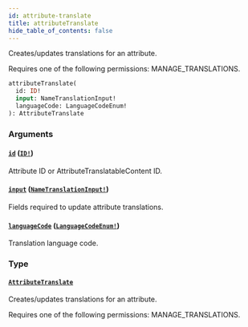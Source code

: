 ```yaml
---
id: attribute-translate
title: attributeTranslate
hide_table_of_contents: false
---
```


Creates/updates translations for an attribute.

Requires one of the following permissions: MANAGE_TRANSLATIONS.

```graphql
attributeTranslate(
  id: ID!
  input: NameTranslationInput!
  languageCode: LanguageCodeEnum!
): AttributeTranslate
```

### Arguments

#### [`id`](#) ([`ID!`](../../../developer/api-reference/scalars/id))

Attribute ID or AttributeTranslatableContent ID.

#### [`input`](#) ([`NameTranslationInput!`](../../../developer/api-reference/inputs/name-translation-input))

Fields required to update attribute translations.

#### [`languageCode`](#) ([`LanguageCodeEnum!`](../../../developer/api-reference/enums/language-code-enum))

Translation language code.

### Type

#### [`AttributeTranslate`](../../../developer/api-reference/objects/attribute-translate)

Creates/updates translations for an attribute.

Requires one of the following permissions: MANAGE_TRANSLATIONS.
